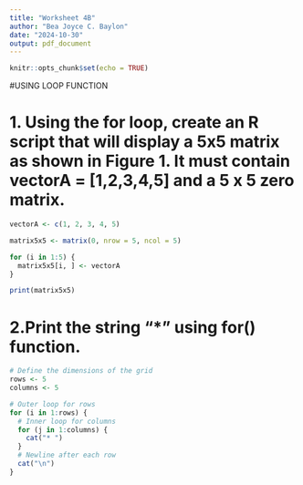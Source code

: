 ```yaml
---
title: "Worksheet 4B"
author: "Bea Joyce C. Baylon"
date: "2024-10-30"
output: pdf_document
---
```


```r
knitr::opts_chunk$set(echo = TRUE)
```
#USING LOOP FUNCTION


# 1. Using the for loop, create an R script that will display a 5x5 matrix as shown in Figure 1. It must contain vectorA = [1,2,3,4,5] and a 5 x 5 zero matrix.

```r
vectorA <- c(1, 2, 3, 4, 5)

matrix5x5 <- matrix(0, nrow = 5, ncol = 5)

for (i in 1:5) {
  matrix5x5[i, ] <- vectorA
}

print(matrix5x5)

```
# 2.Print the string "*" using for() function.
```r
# Define the dimensions of the grid
rows <- 5
columns <- 5

# Outer loop for rows
for (i in 1:rows) {
  # Inner loop for columns
  for (j in 1:columns) {
    cat("* ")
  }
  # Newline after each row
  cat("\n")
}

```

